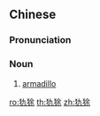 ==Chinese==
{{zh-forms}}

===Pronunciation===
{{zh-pron
|m=qiúyú
|c=kau4 jyu4
|cat=n
}}

===Noun===
{{zh-noun|mw=隻}}

# [[armadillo]]

{{zh-cat|Mammals}}

[[ro:犰狳]]
[[th:犰狳]]
[[zh:犰狳]]